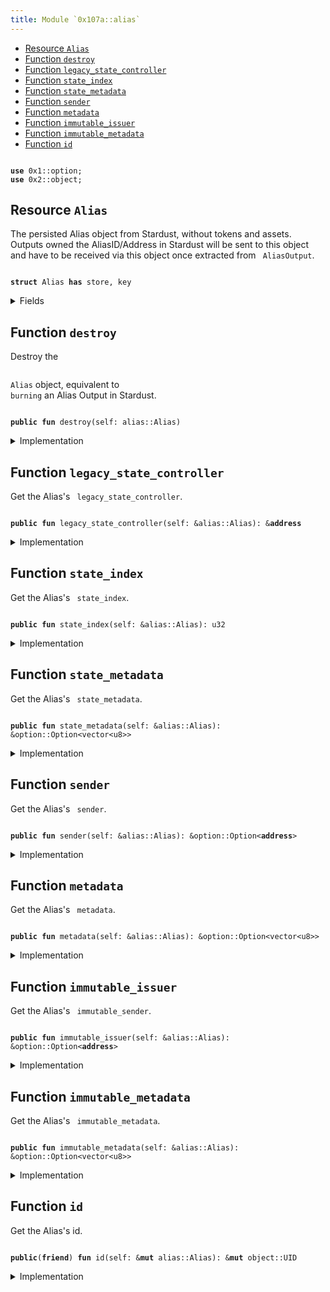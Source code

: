 ```yaml
---
title: Module `0x107a::alias`
---
```


<Link id="0x107a_alias"/>


-  [Resource `Alias`](#0x107a_alias_Alias)
-  [Function `destroy`](#0x107a_alias_destroy)
-  [Function `legacy_state_controller`](#0x107a_alias_legacy_state_controller)
-  [Function `state_index`](#0x107a_alias_state_index)
-  [Function `state_metadata`](#0x107a_alias_state_metadata)
-  [Function `sender`](#0x107a_alias_sender)
-  [Function `metadata`](#0x107a_alias_metadata)
-  [Function `immutable_issuer`](#0x107a_alias_immutable_issuer)
-  [Function `immutable_metadata`](#0x107a_alias_immutable_metadata)
-  [Function `id`](#0x107a_alias_id)


<pre><code>
<b>use</b> <Link to="../move-stdlib/option#0x1_option">0x1::option</Link>;
<b>use</b> <Link to="../iota-framework/object#0x2_object">0x2::object</Link>;
</code></pre>



<Link id="0x107a_alias_Alias"></Link>

## Resource `Alias`

The persisted Alias object from Stardust, without tokens and assets.
Outputs owned the AliasID/Address in Stardust will be sent to this object and
have to be received via this object once extracted from <code>
AliasOutput</code>.


<pre><code>
<b>struct</b> <Link to="alias#0x107a_alias_Alias">Alias</Link> <b>has</b> store, key
</code></pre>



<details>
<summary>Fields</summary>


<dl>
<dt>
<code>
id: <Link to="../iota-framework/object#0x2_object_UID">object::UID</Link></code>
</dt>
<dd>
 The ID of the Alias = hash of the Output ID that created the Alias Output in Stardust.
 This is the AliasID from Stardust.
</dd>
<dt>
<code>
legacy_state_controller: <b>address</b></code>
</dt>
<dd>
 The last State Controller address assigned before the migration.
</dd>
<dt>
<code>
state_index: u32</code>
</dt>
<dd>
 A counter increased by 1 every time the alias was state transitioned.
</dd>
<dt>
<code>
state_metadata: <Link to="../move-stdlib/option#0x1_option_Option">option::Option</Link>&lt;<Link to="../move-stdlib/vector#0x1_vector">vector</Link>&lt;u8&gt;&gt;</code>
</dt>
<dd>
 State metadata that can be used to store additional information.
</dd>
<dt>
<code>
sender: <Link to="../move-stdlib/option#0x1_option_Option">option::Option</Link>&lt;<b>address</b>&gt;</code>
</dt>
<dd>
 The sender feature.
</dd>
<dt>
<code>
metadata: <Link to="../move-stdlib/option#0x1_option_Option">option::Option</Link>&lt;<Link to="../move-stdlib/vector#0x1_vector">vector</Link>&lt;u8&gt;&gt;</code>
</dt>
<dd>
 The metadata feature.
</dd>
<dt>
<code>
immutable_issuer: <Link to="../move-stdlib/option#0x1_option_Option">option::Option</Link>&lt;<b>address</b>&gt;</code>
</dt>
<dd>
 The immutable issuer feature.
</dd>
<dt>
<code>
immutable_metadata: <Link to="../move-stdlib/option#0x1_option_Option">option::Option</Link>&lt;<Link to="../move-stdlib/vector#0x1_vector">vector</Link>&lt;u8&gt;&gt;</code>
</dt>
<dd>
 The immutable metadata feature.
</dd>
</dl>


</details>

<Link id="0x107a_alias_destroy"></Link>

## Function `destroy`

Destroy the <code>
<Link to="alias#0x107a_alias_Alias">Alias</Link></code> object, equivalent to <code>
burning</code> an Alias Output in Stardust.


<pre><code>
<b>public</b> <b>fun</b> <Link to="alias#0x107a_alias_destroy">destroy</Link>(self: <Link to="alias#0x107a_alias_Alias">alias::Alias</Link>)
</code></pre>



<details>
<summary>Implementation</summary>


<pre><code>
<b>public</b> <b>fun</b> <Link to="alias#0x107a_alias_destroy">destroy</Link>(self: <Link to="alias#0x107a_alias_Alias">Alias</Link>) \{
    <b>let</b> <Link to="alias#0x107a_alias_Alias">Alias</Link> \{
        id,
        legacy_state_controller: _,
        state_index: _,
        state_metadata: _,
        sender: _,
        metadata: _,
        immutable_issuer: _,
        immutable_metadata: _,
    } = self;

    <Link to="../iota-framework/object#0x2_object_delete">object::delete</Link>(id);
}
</code></pre>



</details>

<Link id="0x107a_alias_legacy_state_controller"></Link>

## Function `legacy_state_controller`

Get the Alias's <code>
legacy_state_controller</code>.


<pre><code>
<b>public</b> <b>fun</b> <Link to="alias#0x107a_alias_legacy_state_controller">legacy_state_controller</Link>(self: &<Link to="alias#0x107a_alias_Alias">alias::Alias</Link>): &<b>address</b>
</code></pre>



<details>
<summary>Implementation</summary>


<pre><code>
<b>public</b> <b>fun</b> <Link to="alias#0x107a_alias_legacy_state_controller">legacy_state_controller</Link>(self: &<Link to="alias#0x107a_alias_Alias">Alias</Link>): &<b>address</b> \{
    &self.legacy_state_controller
}
</code></pre>



</details>

<Link id="0x107a_alias_state_index"></Link>

## Function `state_index`

Get the Alias's <code>
state_index</code>.


<pre><code>
<b>public</b> <b>fun</b> <Link to="alias#0x107a_alias_state_index">state_index</Link>(self: &<Link to="alias#0x107a_alias_Alias">alias::Alias</Link>): u32
</code></pre>



<details>
<summary>Implementation</summary>


<pre><code>
<b>public</b> <b>fun</b> <Link to="alias#0x107a_alias_state_index">state_index</Link>(self: &<Link to="alias#0x107a_alias_Alias">Alias</Link>): u32 \{
    self.state_index
}
</code></pre>



</details>

<Link id="0x107a_alias_state_metadata"></Link>

## Function `state_metadata`

Get the Alias's <code>
state_metadata</code>.


<pre><code>
<b>public</b> <b>fun</b> <Link to="alias#0x107a_alias_state_metadata">state_metadata</Link>(self: &<Link to="alias#0x107a_alias_Alias">alias::Alias</Link>): &<Link to="../move-stdlib/option#0x1_option_Option">option::Option</Link>&lt;<Link to="../move-stdlib/vector#0x1_vector">vector</Link>&lt;u8&gt;&gt;
</code></pre>



<details>
<summary>Implementation</summary>


<pre><code>
<b>public</b> <b>fun</b> <Link to="alias#0x107a_alias_state_metadata">state_metadata</Link>(self: &<Link to="alias#0x107a_alias_Alias">Alias</Link>): &Option&lt;<Link to="../move-stdlib/vector#0x1_vector">vector</Link>&lt;u8&gt;&gt; \{
    &self.state_metadata
}
</code></pre>



</details>

<Link id="0x107a_alias_sender"></Link>

## Function `sender`

Get the Alias's <code>
sender</code>.


<pre><code>
<b>public</b> <b>fun</b> <Link to="alias#0x107a_alias_sender">sender</Link>(self: &<Link to="alias#0x107a_alias_Alias">alias::Alias</Link>): &<Link to="../move-stdlib/option#0x1_option_Option">option::Option</Link>&lt;<b>address</b>&gt;
</code></pre>



<details>
<summary>Implementation</summary>


<pre><code>
<b>public</b> <b>fun</b> <Link to="alias#0x107a_alias_sender">sender</Link>(self: &<Link to="alias#0x107a_alias_Alias">Alias</Link>): &Option&lt;<b>address</b>&gt; \{
    &self.sender
}
</code></pre>



</details>

<Link id="0x107a_alias_metadata"></Link>

## Function `metadata`

Get the Alias's <code>
metadata</code>.


<pre><code>
<b>public</b> <b>fun</b> <Link to="alias#0x107a_alias_metadata">metadata</Link>(self: &<Link to="alias#0x107a_alias_Alias">alias::Alias</Link>): &<Link to="../move-stdlib/option#0x1_option_Option">option::Option</Link>&lt;<Link to="../move-stdlib/vector#0x1_vector">vector</Link>&lt;u8&gt;&gt;
</code></pre>



<details>
<summary>Implementation</summary>


<pre><code>
<b>public</b> <b>fun</b> <Link to="alias#0x107a_alias_metadata">metadata</Link>(self: &<Link to="alias#0x107a_alias_Alias">Alias</Link>): &Option&lt;<Link to="../move-stdlib/vector#0x1_vector">vector</Link>&lt;u8&gt;&gt; \{
    &self.metadata
}
</code></pre>



</details>

<Link id="0x107a_alias_immutable_issuer"></Link>

## Function `immutable_issuer`

Get the Alias's <code>
immutable_sender</code>.


<pre><code>
<b>public</b> <b>fun</b> <Link to="alias#0x107a_alias_immutable_issuer">immutable_issuer</Link>(self: &<Link to="alias#0x107a_alias_Alias">alias::Alias</Link>): &<Link to="../move-stdlib/option#0x1_option_Option">option::Option</Link>&lt;<b>address</b>&gt;
</code></pre>



<details>
<summary>Implementation</summary>


<pre><code>
<b>public</b> <b>fun</b> <Link to="alias#0x107a_alias_immutable_issuer">immutable_issuer</Link>(self: &<Link to="alias#0x107a_alias_Alias">Alias</Link>): &Option&lt;<b>address</b>&gt; \{
    &self.immutable_issuer
}
</code></pre>



</details>

<Link id="0x107a_alias_immutable_metadata"></Link>

## Function `immutable_metadata`

Get the Alias's <code>
immutable_metadata</code>.


<pre><code>
<b>public</b> <b>fun</b> <Link to="alias#0x107a_alias_immutable_metadata">immutable_metadata</Link>(self: &<Link to="alias#0x107a_alias_Alias">alias::Alias</Link>): &<Link to="../move-stdlib/option#0x1_option_Option">option::Option</Link>&lt;<Link to="../move-stdlib/vector#0x1_vector">vector</Link>&lt;u8&gt;&gt;
</code></pre>



<details>
<summary>Implementation</summary>


<pre><code>
<b>public</b> <b>fun</b> <Link to="alias#0x107a_alias_immutable_metadata">immutable_metadata</Link>(self: &<Link to="alias#0x107a_alias_Alias">Alias</Link>): &Option&lt;<Link to="../move-stdlib/vector#0x1_vector">vector</Link>&lt;u8&gt;&gt; \{
    &self.immutable_metadata
}
</code></pre>



</details>

<Link id="0x107a_alias_id"></Link>

## Function `id`

Get the Alias's id.


<pre><code>
<b>public</b>(<b>friend</b>) <b>fun</b> <Link to="alias#0x107a_alias_id">id</Link>(self: &<b>mut</b> <Link to="alias#0x107a_alias_Alias">alias::Alias</Link>): &<b>mut</b> <Link to="../iota-framework/object#0x2_object_UID">object::UID</Link>
</code></pre>



<details>
<summary>Implementation</summary>


<pre><code>
<b>public</b>(<Link to="../iota-framework/package#0x2_package">package</Link>) <b>fun</b> <Link to="alias#0x107a_alias_id">id</Link>(self: &<b>mut</b> <Link to="alias#0x107a_alias_Alias">Alias</Link>): &<b>mut</b> UID \{
    &<b>mut</b> self.id
}
</code></pre>



</details>
